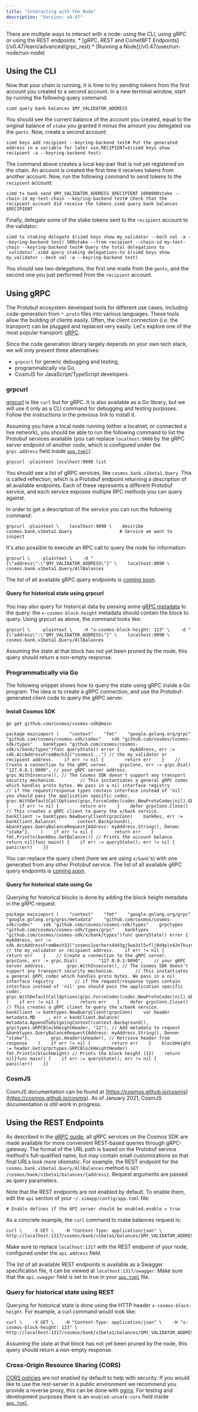 ```yaml
---
title: "Interacting with the Node"
description: "Version: v0.47"
---
```


<Note>
  There are multiple ways to interact with a node: using the CLI, using gRPC or using the REST endpoints.
</Note>

<Note>
  * [gRPC, REST and CometBFT Endpoints](/v0.47/learn/advanced/grpc_rest)
  * [Running a Node](/v0.47/user/run-node/run-node)
</Note>

## Using the CLI[​](#using-the-cli "Direct link to Using the CLI")

Now that your chain is running, it is time to try sending tokens from the first account you created to a second account. In a new terminal window, start by running the following query command:

```
simd query bank balances $MY_VALIDATOR_ADDRESS
```

You should see the current balance of the account you created, equal to the original balance of `stake` you granted it minus the amount you delegated via the `gentx`. Now, create a second account:

```
simd keys add recipient --keyring-backend test# Put the generated address in a variable for later use.RECIPIENT=$(simd keys show recipient -a --keyring-backend test)
```

The command above creates a local key-pair that is not yet registered on the chain. An account is created the first time it receives tokens from another account. Now, run the following command to send tokens to the `recipient` account:

```
simd tx bank send $MY_VALIDATOR_ADDRESS $RECIPIENT 1000000stake --chain-id my-test-chain --keyring-backend test# Check that the recipient account did receive the tokens.simd query bank balances $RECIPIENT
```

Finally, delegate some of the stake tokens sent to the `recipient` account to the validator:

```
simd tx staking delegate $(simd keys show my_validator --bech val -a --keyring-backend test) 500stake --from recipient --chain-id my-test-chain --keyring-backend test# Query the total delegations to `validator`.simd query staking delegations-to $(simd keys show my_validator --bech val -a --keyring-backend test)
```

You should see two delegations, the first one made from the `gentx`, and the second one you just performed from the `recipient` account.

## Using gRPC[​](#using-grpc "Direct link to Using gRPC")

The Protobuf ecosystem developed tools for different use cases, including code-generation from `*.proto` files into various languages. These tools allow the building of clients easily. Often, the client connection (i.e. the transport) can be plugged and replaced very easily. Let's explore one of the most popular transport: [gRPC](/v0.47/learn/advanced/grpc_rest).

Since the code generation library largely depends on your own tech stack, we will only present three alternatives:

* `grpcurl` for generic debugging and testing,
* programmatically via Go,
* CosmJS for JavaScript/TypeScript developers.

### grpcurl[​](#grpcurl "Direct link to grpcurl")

[grpcurl](https://github.com/fullstorydev/grpcurl) is like `curl` but for gRPC. It is also available as a Go library, but we will use it only as a CLI command for debugging and testing purposes. Follow the instructions in the previous link to install it.

Assuming you have a local node running (either a localnet, or connected a live network), you should be able to run the following command to list the Protobuf services available (you can replace `localhost:9000` by the gRPC server endpoint of another node, which is configured under the `grpc.address` field inside [`app.toml`](/v0.47/user/run-node/run-node#configuring-the-node-using-apptoml-and-configtoml)):

```
grpcurl -plaintext localhost:9090 list
```

You should see a list of gRPC services, like `cosmos.bank.v1beta1.Query`. This is called reflection, which is a Protobuf endpoint returning a description of all available endpoints. Each of these represents a different Protobuf service, and each service exposes multiple RPC methods you can query against.

In order to get a description of the service you can run the following command:

```
grpcurl -plaintext \    localhost:9090 \    describe cosmos.bank.v1beta1.Query                  # Service we want to inspect
```

It's also possible to execute an RPC call to query the node for information:

```
grpcurl \    -plaintext \    -d "{\"address\":\"$MY_VALIDATOR_ADDRESS\"}" \    localhost:9090 \    cosmos.bank.v1beta1.Query/AllBalances
```

The list of all available gRPC query endpoints is [coming soon](https://github.com/cosmos/cosmos-sdk/issues/7786).

#### Query for historical state using grpcurl[​](#query-for-historical-state-using-grpcurl "Direct link to Query for historical state using grpcurl")

You may also query for historical data by passing some [gRPC metadata](https://github.com/grpc/grpc-go/blob/master/Documentation/grpc-metadata.md) to the query: the `x-cosmos-block-height` metadata should contain the block to query. Using grpcurl as above, the command looks like:

```
grpcurl \    -plaintext \    -H "x-cosmos-block-height: 123" \    -d "{\"address\":\"$MY_VALIDATOR_ADDRESS\"}" \    localhost:9090 \    cosmos.bank.v1beta1.Query/AllBalances
```

Assuming the state at that block has not yet been pruned by the node, this query should return a non-empty response.

### Programmatically via Go[​](#programmatically-via-go "Direct link to Programmatically via Go")

The following snippet shows how to query the state using gRPC inside a Go program. The idea is to create a gRPC connection, and use the Protobuf-generated client code to query the gRPC server.

#### Install Cosmos SDK[​](#install-cosmos-sdk "Direct link to Install Cosmos SDK")

```
go get github.com/cosmos/cosmos-sdk@main
```

```
package mainimport (    "context"    "fmt"    "google.golang.org/grpc"    "github.com/cosmos/cosmos-sdk/codec"    sdk "github.com/cosmos/cosmos-sdk/types"    banktypes "github.com/cosmos/cosmos-sdk/x/bank/types")func queryState() error {    myAddress, err := sdk.AccAddressFromBech32("cosmos1...") // the my_validator or recipient address.    if err != nil {        return err    }    // Create a connection to the gRPC server.    grpcConn, err := grpc.Dial(        "127.0.0.1:9090", // your gRPC server address.        grpc.WithInsecure(), // The Cosmos SDK doesn't support any transport security mechanism.         // This instantiates a general gRPC codec which handles proto bytes. We pass in a nil interface registry        // if the request/response types contain interface instead of 'nil' you should pass the application specific codec.        grpc.WithDefaultCallOptions(grpc.ForceCodec(codec.NewProtoCodec(nil).GRPCCodec())),    )    if err != nil {        return err    }    defer grpcConn.Close()    // This creates a gRPC client to query the x/bank service.    bankClient := banktypes.NewQueryClient(grpcConn)    bankRes, err := bankClient.Balance(        context.Background(),        &banktypes.QueryBalanceRequest{Address: myAddress.String(), Denom: "stake"},    )    if err != nil {        return err    }    fmt.Println(bankRes.GetBalance()) // Prints the account balance    return nil}func main() {    if err := queryState(); err != nil {        panic(err)    }}
```

You can replace the query client (here we are using `x/bank`'s) with one generated from any other Protobuf service. The list of all available gRPC query endpoints is [coming soon](https://github.com/cosmos/cosmos-sdk/issues/7786).

#### Query for historical state using Go[​](#query-for-historical-state-using-go "Direct link to Query for historical state using Go")

Querying for historical blocks is done by adding the block height metadata in the gRPC request.

```
package mainimport (    "context"    "fmt"    "google.golang.org/grpc"    "google.golang.org/grpc/metadata"    "github.com/cosmos/cosmos-sdk/codec"    sdk "github.com/cosmos/cosmos-sdk/types"    grpctypes "github.com/cosmos/cosmos-sdk/types/grpc"    banktypes "github.com/cosmos/cosmos-sdk/x/bank/types")func queryState() error {    myAddress, err := sdk.AccAddressFromBech32("cosmos1yerherx4d43gj5wa3zl5vflj9d4pln42n7kuzu") // the my_validator or recipient address.    if err != nil {        return err    }    // Create a connection to the gRPC server.    grpcConn, err := grpc.Dial(        "127.0.0.1:9090",    // your gRPC server address.        grpc.WithInsecure(), // The Cosmos SDK doesn't support any transport security mechanism.        // This instantiates a general gRPC codec which handles proto bytes. We pass in a nil interface registry        // if the request/response types contain interface instead of 'nil' you should pass the application specific codec.        grpc.WithDefaultCallOptions(grpc.ForceCodec(codec.NewProtoCodec(nil).GRPCCodec())),    )    if err != nil {        return err    }    defer grpcConn.Close()    // This creates a gRPC client to query the x/bank service.    bankClient := banktypes.NewQueryClient(grpcConn)    var header metadata.MD    _, err = bankClient.Balance(        metadata.AppendToOutgoingContext(context.Background(), grpctypes.GRPCBlockHeightHeader, "12"), // Add metadata to request        &banktypes.QueryBalanceRequest{Address: myAddress.String(), Denom: "stake"},        grpc.Header(&header), // Retrieve header from response    )    if err != nil {        return err    }    blockHeight := header.Get(grpctypes.GRPCBlockHeightHeader)    fmt.Println(blockHeight) // Prints the block height (12)    return nil}func main() {    if err := queryState(); err != nil {        panic(err)    }}
```

### CosmJS[​](#cosmjs "Direct link to CosmJS")

CosmJS documentation can be found at [https://cosmos.github.io/cosmjs](https://cosmos.github.io/cosmjs). As of January 2021, CosmJS documentation is still work in progress.

## Using the REST Endpoints[​](#using-the-rest-endpoints "Direct link to Using the REST Endpoints")

As described in the [gRPC guide](/v0.47/learn/advanced/grpc_rest), all gRPC services on the Cosmos SDK are made available for more convenient REST-based queries through gRPC-gateway. The format of the URL path is based on the Protobuf service method's full-qualified name, but may contain small customizations so that final URLs look more idiomatic. For example, the REST endpoint for the `cosmos.bank.v1beta1.Query/AllBalances` method is `GET /cosmos/bank/v1beta1/balances/{address}`. Request arguments are passed as query parameters.

Note that the REST endpoints are not enabled by default. To enable them, edit the `api` section of your `~/.simapp/config/app.toml` file:

```
# Enable defines if the API server should be enabled.enable = true
```

As a concrete example, the `curl` command to make balances request is:

```
curl \    -X GET \    -H "Content-Type: application/json" \    http://localhost:1317/cosmos/bank/v1beta1/balances/$MY_VALIDATOR_ADDRESS
```

Make sure to replace `localhost:1317` with the REST endpoint of your node, configured under the `api.address` field.

The list of all available REST endpoints is available as a Swagger specification file, it can be viewed at `localhost:1317/swagger`. Make sure that the `api.swagger` field is set to true in your [`app.toml`](/v0.47/user/run-node/run-node#configuring-the-node-using-apptoml-and-configtoml) file.

### Query for historical state using REST[​](#query-for-historical-state-using-rest "Direct link to Query for historical state using REST")

Querying for historical state is done using the HTTP header `x-cosmos-block-height`. For example, a curl command would look like:

```
curl \    -X GET \    -H "Content-Type: application/json" \    -H "x-cosmos-block-height: 123" \    http://localhost:1317/cosmos/bank/v1beta1/balances/$MY_VALIDATOR_ADDRESS
```

Assuming the state at that block has not yet been pruned by the node, this query should return a non-empty response.

### Cross-Origin Resource Sharing (CORS)[​](#cross-origin-resource-sharing-cors "Direct link to Cross-Origin Resource Sharing (CORS)")

[CORS policies](https://developer.mozilla.org/en-US/docs/Web/HTTP/CORS) are not enabled by default to help with security. If you would like to use the rest-server in a public environment we recommend you provide a reverse proxy, this can be done with [nginx](https://www.nginx.com/). For testing and development purposes there is an `enabled-unsafe-cors` field inside [`app.toml`](/v0.47/user/run-node/run-node#configuring-the-node-using-apptoml-and-configtoml).
